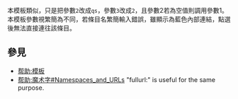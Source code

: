 {{NoteTA
|G1 = IT
|G2 = MediaWiki
}}
{{Documentation subpage}}
{{lua|Fullurl}}
<!-- 在本行下編輯模板說明 -->

本模板類似{{tl|Fullurl}}，只是把參數<code>2</code>改成<code>qs</code>，參數<code>3</code>改成<code>2</code>，且參數2若為空值則調用參數1。本模板參數視繁簡為不同，若條目名繁簡輸入錯誤，雖顯示為藍色內部連結，點選後無法直接連往該條目。

== 參見 ==
* [[帮助:模板]]
* [[帮助:魔术字#Namespaces_and_URLs]] "fullurl:" is useful for the same purpose.

<includeonly>{{sandbox other||
<!-- 本行下加入模板的分類，跨維基連結加入Wikidata（參見[[Wikipedia:Wikidata]]） -->
[[Category:内部链接模板|{{PAGENAME}}]]
}}</includeonly>